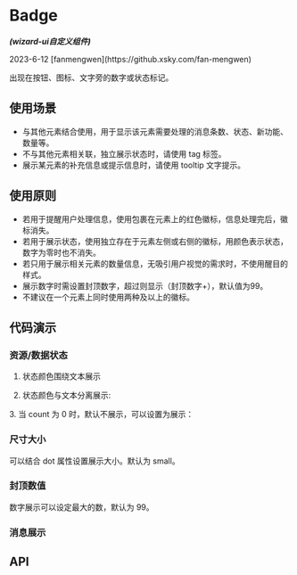 

<Meta of={BadgeStories} />

# Badge
<em><strong>(wizard-ui自定义组件)</strong></em>
<p>2023-6-12 [fanmengwen](https://github.xsky.com/fan-mengwen)</p>
出现在按钮、图标、文字旁的数字或状态标记。

## 使用场景
- 与其他元素结合使用，用于显示该元素需要处理的消息条数、状态、新功能、数量等。
- 不与其他元素相关联，独立展示状态时，请使用 tag 标签。
- 展示某元素的补充信息或提示信息时，请使用 tooltip 文字提示。

## 使用原则
- 若用于提醒用户处理信息，使用包裹在元素上的红色徽标，信息处理完后，徽标消失。
- 若用于展示状态，使用独立存在于元素左侧或右侧的徽标，用颜色表示状态，数字为零时也不消失。
- 若只用于展示相关元素的数量信息，无吸引用户视觉的需求时，不使用醒目的样式。
- 展示数字时需设置封顶数字，超过则显示（封顶数字+），默认值为99。
- 不建议在一个元素上同时使用两种及以上的徽标。

## 代码演示

### 资源/数据状态

1. 状态颜色围绕文本展示
<Canvas of={BadgeStories.Basic} />

2. 状态颜色与文本分离展示:
<Canvas of={BadgeStories.Dot} />
3. 当 count 为 0 时，默认不展示，可以设置为展示：
<Canvas of={BadgeStories.NoCount} />

### 尺寸大小
可以结合 dot 属性设置展示大小。默认为 small。
<Canvas of={BadgeStories.Size} />

### 封顶数值
数字展示可以设定最大的数，默认为 99。
<Canvas of={BadgeStories.MaxCount} />

### 消息展示
<Canvas of={BadgeStories.MessageShow} />

## API
<ArgTypes of={BadgeStories.Basic}/>